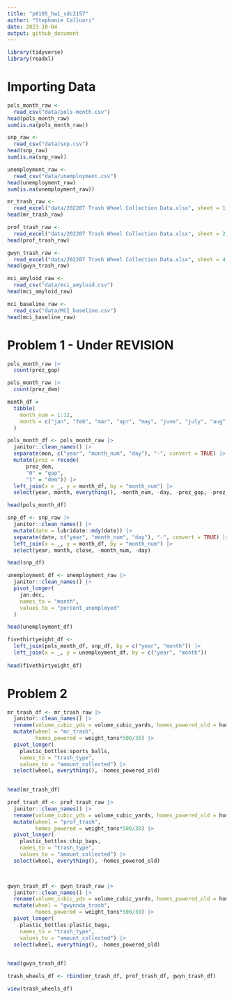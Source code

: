 ```yaml
---
title: "p8105_hw1_sdc2157"
author: "Stephanie Calluori"
date: 2023-10-04
output: github_document
---
```


```r
library(tidyverse)
library(readxl)
```

# Importing Data
```r
pols_month_raw <- 
  read_csv("data/pols-month.csv")
head(pols_month_raw)
sum(is.na(pols_month_raw))

snp_raw <-
  read_csv("data/snp.csv")
head(snp_raw)
sum(is.na(snp_raw))

unemployment_raw <-
  read_csv("data/unemployment.csv")
head(unemployment_raw)
sum(is.na(unemployment_raw))

mr_trash_raw <-
  read_excel("data/202207 Trash Wheel Collection Data.xlsx", sheet = 1, range = "A2:N549")
head(mr_trash_raw)

prof_trash_raw <-
  read_excel("data/202207 Trash Wheel Collection Data.xlsx", sheet = 2, range = "A2:M96")
head(prof_trash_raw)

gwyn_trash_raw <-
  read_excel("data/202207 Trash Wheel Collection Data.xlsx", sheet = 4, range = "A2:K108")
head(gwyn_trash_raw)

mci_amyloid_raw <-
  read_csv("data/mci_amyloid.csv")
head(mci_amyloid_raw)

mci_baseline_raw <- 
  read_csv("data/MCI_baseline.csv")
head(mci_baseline_raw)

```

# Problem 1 - Under REVISION

```r
pols_month_raw |>
  count(prez_gop)

pols_month_raw |>
  count(prez_dem)
```

```r
month_df = 
  tibble(
    month_num = 1:12,
    month = c("jan", "feb", "mar", "apr", "may", "june", "july", "aug", "sept", "oct", "nov", "dec")
  )

pols_month_df <- pols_month_raw |>
  janitor::clean_names() |> 
  separate(mon, c("year", "month_num", "day"), "-", convert = TRUE) |> 
  mutate(prez = recode(
      prez_dem, 
      "0" = "gop", 
      "1" = "dem")) |> 
  left_join(x = _, y = month_df, by = "month_num") |> 
  select(year, month, everything(), -month_num, -day, -prez_gop, -prez_dem)

head(pols_month_df)

```


```r
snp_df <- snp_raw |>
  janitor::clean_names() |> 
  mutate(date = lubridate::mdy(date)) |> 
  separate(date, c("year", "month_num", "day"), "-", convert = TRUE) |> 
  left_join(x = _, y = month_df, by = "month_num") |> 
  select(year, month, close, -month_num, -day)

head(snp_df)

```


```r
unemployment_df <- unemployment_raw |> 
  janitor::clean_names() |> 
  pivot_longer(
    jan:dec,
    names_to = "month",
    values_to = "percent_unemployed"
  )

head(unemployment_df)
```


```r
fivethirtyeight_df <- 
  left_join(pols_month_df, snp_df, by = c("year", "month")) |> 
  left_join(x = _, y = unemployment_df, by = c("year", "month"))
  
head(fivethirtyeight_df)
```


# Problem 2

```r
mr_trash_df <- mr_trash_raw |> 
  janitor::clean_names() |> 
  rename(volume_cubic_yds = volume_cubic_yards, homes_powered_old = homes_powered) |> 
  mutate(wheel = "mr_trash",
         homes_powered = weight_tons*500/30) |> 
  pivot_longer(
    plastic_bottles:sports_balls,
    names_to = "trash_type",
    values_to = "amount_collected") |> 
  select(wheel, everything(), -homes_powered_old)

  
head(mr_trash_df)

```


```r
prof_trash_df <- prof_trash_raw |> 
  janitor::clean_names() |> 
  rename(volume_cubic_yds = volume_cubic_yards, homes_powered_old = homes_powered) |> 
  mutate(wheel = "prof_trash",
         homes_powered = weight_tons*500/30) |> 
  pivot_longer(
    plastic_bottles:chip_bags,
    names_to = "trash_type",
    values_to = "amount_collected") |> 
  select(wheel, everything(), -homes_powered_old)

  
```


```r
gwyn_trash_df <- gwyn_trash_raw |> 
  janitor::clean_names() |> 
  rename(volume_cubic_yds = volume_cubic_yards, homes_powered_old = homes_powered) |> 
  mutate(wheel = "gwynnda_trash",
         homes_powered = weight_tons*500/30) |> 
  pivot_longer(
    plastic_bottles:plastic_bags,
    names_to = "trash_type",
    values_to = "amount_collected") |> 
  select(wheel, everything(), -homes_powered_old)

  
head(gwyn_trash_df)

```

```r
trash_wheels_df <- rbind(mr_trash_df, prof_trash_df, gwyn_trash_df)

view(trash_wheels_df)
```

